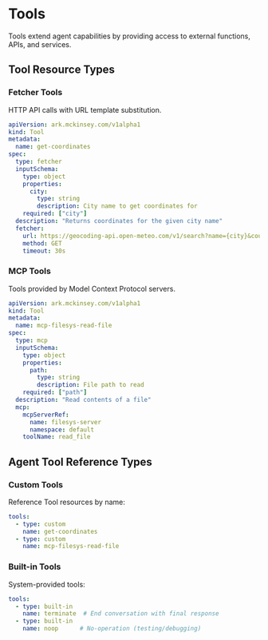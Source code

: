 # Tools

Tools extend agent capabilities by providing access to external functions, APIs, and services.

## Tool Resource Types

### Fetcher Tools
HTTP API calls with URL template substitution.

```yaml
apiVersion: ark.mckinsey.com/v1alpha1
kind: Tool
metadata:
  name: get-coordinates
spec:
  type: fetcher
  inputSchema:
    type: object
    properties:
      city:
        type: string
        description: City name to get coordinates for
    required: ["city"]
  description: "Returns coordinates for the given city name"
  fetcher:
    url: https://geocoding-api.open-meteo.com/v1/search?name={city}&count=1
    method: GET
    timeout: 30s
```

### MCP Tools  
Tools provided by Model Context Protocol servers.

```yaml
apiVersion: ark.mckinsey.com/v1alpha1
kind: Tool
metadata:
  name: mcp-filesys-read-file
spec:
  type: mcp
  inputSchema:
    type: object
    properties:
      path:
        type: string
        description: File path to read
    required: ["path"]
  description: "Read contents of a file"
  mcp:
    mcpServerRef:
      name: filesys-server
      namespace: default
    toolName: read_file
```

## Agent Tool Reference Types

### Custom Tools
Reference Tool resources by name:

```yaml
tools:
  - type: custom
    name: get-coordinates
  - type: custom
    name: mcp-filesys-read-file
```

### Built-in Tools
System-provided tools:

```yaml
tools:
  - type: built-in
    name: terminate  # End conversation with final response
  - type: built-in
    name: noop      # No-operation (testing/debugging)
```

